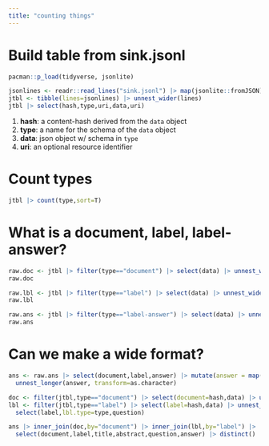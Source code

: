 ```yaml
---
title: "counting things"
---
```


# Build table from sink.jsonl
```r
pacman::p_load(tidyverse, jsonlite)

jsonlines <- readr::read_lines("sink.jsonl") |> map(jsonlite::fromJSON)
jtbl <- tibble(lines=jsonlines) |> unnest_wider(lines)
jtbl |> select(hash,type,uri,data,uri)
```

1. **hash**: a content-hash derived from the `data` object
2. **type**: a name for the schema of the `data` object
3. **data**: json object w/ schema in `type`
4. **uri**: an optional resource identifier 

# Count types
```r
jtbl |> count(type,sort=T)
```

# What is a document, label, label-answer?
```r
raw.doc <- jtbl |> filter(type=="document") |> select(data) |> unnest_wider(data)
raw.doc

raw.lbl <- jtbl |> filter(type=="label") |> select(data) |> unnest_wider(data)
raw.lbl

raw.ans <- jtbl |> filter(type=="label-answer") |> select(data) |> unnest_wider(data) 
raw.ans
```

# Can we make a wide format?
```r
ans <- raw.ans |> select(document,label,answer) |> mutate(answer = map(answer,as.character)) |> 
  unnest_longer(answer, transform=as.character)

doc <- filter(jtbl,type=="document") |> select(document=hash,data) |> unnest_wider(data)
lbl <- filter(jtbl,type=="label") |> select(label=hash,data) |> unnest_wider(data) |> 
  select(label,lbl.type=type,question)

ans |> inner_join(doc,by="document") |> inner_join(lbl,by="label") |> 
  select(document,label,title,abstract,question,answer) |> distinct()
```